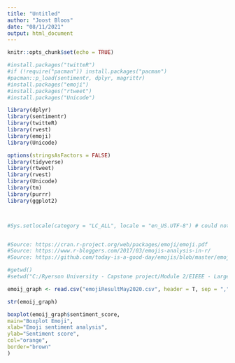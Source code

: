 ---
title: "Untitled"
author: "Joost Bloos"
date: "08/11/2021"
output: html_document
---

```{r setup, include=FALSE}
knitr::opts_chunk$set(echo = TRUE)
```




```{r}
#install.packages("twitteR")
#if (!require("pacman")) install.packages("pacman")
#pacman::p_load(sentimentr, dplyr, magrittr)
#install.packages("emoji")
#install.packages("rtweet")
#install.packages("Unicode")

library(dplyr)
library(sentimentr)
library(twitteR)
library(rvest)
library(emoji)
library(Unicode)

options(stringsAsFactors = FALSE)
library(tidyverse)
library(rtweet)
library(rvest)
library(Unicode)
library(tm)
library(purrr)
library(ggplot2)



#Sys.setlocale(category = "LC_ALL", locale = "en_US.UTF-8") # could not be honored?


#Source: https://cran.r-project.org/web/packages/emoji/emoji.pdf
#Source: https://www.r-bloggers.com/2017/03/emojis-analysis-in-r/
#Source: https://github.com/today-is-a-good-day/emojis/blob/master/emoji_analysis.R
```





```{r}
#getwd()
#setwd("C:/Ryerson University - Capstone project/Module 2/EIEEE - Large dataset/Combined")
```


```{r}
emoij_graph <- read.csv("emojiResultMay2020.csv", header = T, sep = ",")

str(emoij_graph)

boxplot(emoij_graph$sentiment_score, 
main="Boxplot Emoji",
xlab="Emoji sentiment analysis",
ylab="Sentiment score",
col="orange",
border="brown"
)
```

